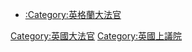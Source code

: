 *[[:Category:英格蘭大法官|:Category:英格蘭大法官]]
{{Commonscat|Lord Chancellors of Great Britain}}

[[Category:英國大法官|Category:英國大法官]]
[[Category:英國上議院|Category:英國上議院]]